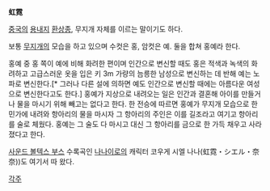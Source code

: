 '''虹霓'''

[[중국]]의 [[용]]내지 [[환상종]], 무지개 자체를 이르는 말이기도 하다.

보통 [[무지개]]의 모습을 하고 있으며 수컷은 홍, 암컷은 예. 둘을 합쳐 홍예라 한다.

홍예 중 홍 쪽이 예에 비해 화려한 편이며 인간으로 변신할 때도 홍은 적색과 녹색의 화려하고 고급스러운 옷을 입은 키 3m 가량의 늠릉한 남성으로 변신하는 데 반해 예는 노파로 변신한다.[* 그러나 다른 설에 의하면 예도 인간으로 변신할 때에는 아름다운 여성으로 변신한다고도 한다.]
홍예가 지상으로 내려오는 일은 인간과 결혼해 아이를 만들거나 물을 마시기 위해 빼고는 없다고 한다. 한 전승에 따르면 홍예가 무지개 모습으로 한 민가에 내려와 항아리의 물을 마시자 그 항아리의 주인은 이를 길조라고 여기고 항아리를 술로 체웠다. 홍예는 그 술도 다 마시고 대신 그 항아리를 금으로 한 가득 채우고 사라졌다고 한다.

[[사운드 볼텍스 부스]] 수록곡인 [[나나이로]]의 캐릭터 코우게 시엘 나나(虹霓・シエル・奈奈))도 여기서 따 왔다.

[[각주]]

